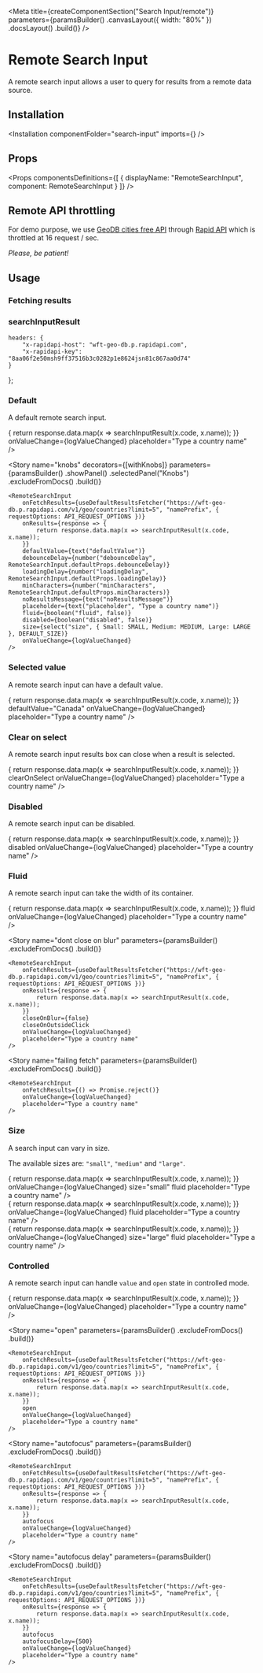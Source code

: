 
<Meta
    title={createComponentSection("Search Input/remote")}
    parameters={paramsBuilder()
        .canvasLayout({ width: "80%" })
        .docsLayout(<ReactComponentsLayout sourcePath="/packages/react-components/components/search-input/src" />)
        .build()}
/>

# Remote Search Input

A remote search input allows a user to query for results from a remote data source.

## Installation

<Installation componentFolder="search-input" imports={<Imports />} />

## Props

<Props
    componentsDefinitions={[
        { displayName: "RemoteSearchInput", component: RemoteSearchInput }
    ]}
/>

## Remote API throttling

For demo purpose, we use [GeoDB cities free API](https://rapidapi.com/wirefreethought/api/geodb-cities) through [Rapid API](https://rapidapi.com/) which is throttled at 16 request / sec.

*Please, be patient!*

## Usage

### Fetching results

<ResultsFetcherUsage />

### searchInputResult

<SearchInputResultUsage />

    headers: {
        "x-rapidapi-host": "wft-geo-db.p.rapidapi.com",
        "x-rapidapi-key": "8aa06f2e50msh9ff37516b3c0282p1e8624jsn81c867aa0d74"
    }
};

### Default

A default remote search input.

<Preview>
    <Story name="default">
        <RemoteSearchInput
            onFetchResults={useDefaultResultsFetcher("https://wft-geo-db.p.rapidapi.com/v1/geo/countries?limit=5", "namePrefix", { requestOptions: API_REQUEST_OPTIONS })}
            onResults={response => {
                return response.data.map(x => searchInputResult(x.code, x.name));
            }}
            onValueChange={logValueChanged}
            placeholder="Type a country name"
        />
    </Story>
</Preview>

<Story
    name="knobs"
    decorators={[withKnobs]}
    parameters={paramsBuilder()
        .showPanel()
        .selectedPanel("Knobs")
        .excludeFromDocs()
        .build()}
>
    <RemoteSearchInput
        onFetchResults={useDefaultResultsFetcher("https://wft-geo-db.p.rapidapi.com/v1/geo/countries?limit=5", "namePrefix", { requestOptions: API_REQUEST_OPTIONS })}
        onResults={response => {
            return response.data.map(x => searchInputResult(x.code, x.name));
        }}
        defaultValue={text("defaultValue")}
        debounceDelay={number("debounceDelay", RemoteSearchInput.defaultProps.debounceDelay)}
        loadingDelay={number("loadingDelay", RemoteSearchInput.defaultProps.loadingDelay)}
        minCharacters={number("minCharacters", RemoteSearchInput.defaultProps.minCharacters)}
        noResultsMessage={text("noResultsMessage")}
        placeholder={text("placeholder", "Type a country name")}
        fluid={boolean("fluid", false)}
        disabled={boolean("disabled", false)}
        size={select("size", { Small: SMALL, Medium: MEDIUM, Large: LARGE }, DEFAULT_SIZE)}
        onValueChange={logValueChanged}
    />
</Story>

### Selected value

A remote search input can have a default value.

<Preview>
    <Story name="selected value">
        <RemoteSearchInput
            onFetchResults={useDefaultResultsFetcher("https://wft-geo-db.p.rapidapi.com/v1/geo/countries?limit=5", "namePrefix", { requestOptions: API_REQUEST_OPTIONS })}
            onResults={response => {
                return response.data.map(x => searchInputResult(x.code, x.name));
            }}
            defaultValue="Canada"
            onValueChange={logValueChanged}
            placeholder="Type a country name"
        />
    </Story>
</Preview>

### Clear on select

A remote search input results box can close when a result is selected.

<Preview>
    <Story name="clear on select">
        <RemoteSearchInput
            onFetchResults={useDefaultResultsFetcher("https://wft-geo-db.p.rapidapi.com/v1/geo/countries?limit=5", "namePrefix", { requestOptions: API_REQUEST_OPTIONS })}
            onResults={response => {
                return response.data.map(x => searchInputResult(x.code, x.name));
            }}
            clearOnSelect
            onValueChange={logValueChanged}
            placeholder="Type a country name"
        />
    </Story>
</Preview>

### Disabled

A remote search input can be disabled.

<Preview>
    <Story name="disabled">
        <RemoteSearchInput
            onFetchResults={useDefaultResultsFetcher("https://wft-geo-db.p.rapidapi.com/v1/geo/countries?limit=5", "namePrefix", { requestOptions: API_REQUEST_OPTIONS })}
            onResults={response => {
                return response.data.map(x => searchInputResult(x.code, x.name));
            }}
            disabled
            onValueChange={logValueChanged}
            placeholder="Type a country name"
        />
    </Story>
</Preview>

### Fluid

A remote search input can take the width of its container.

<Preview>
    <Story name="fluid">
        <RemoteSearchInput
            onFetchResults={useDefaultResultsFetcher("https://wft-geo-db.p.rapidapi.com/v1/geo/countries?limit=5", "namePrefix", { requestOptions: API_REQUEST_OPTIONS })}
            onResults={response => {
                return response.data.map(x => searchInputResult(x.code, x.name));
            }}
            fluid
            onValueChange={logValueChanged}
            placeholder="Type a country name"
        />
    </Story>
</Preview>

<Story
    name="dont close on blur"
    parameters={paramsBuilder()
        .excludeFromDocs()
        .build()}
>
    <RemoteSearchInput
        onFetchResults={useDefaultResultsFetcher("https://wft-geo-db.p.rapidapi.com/v1/geo/countries?limit=5", "namePrefix", { requestOptions: API_REQUEST_OPTIONS })}
        onResults={response => {
            return response.data.map(x => searchInputResult(x.code, x.name));
        }}
        closeOnBlur={false}
        closeOnOutsideClick
        onValueChange={logValueChanged}
        placeholder="Type a country name"
    />
</Story>

<Story
    name="failing fetch"
    parameters={paramsBuilder()
        .excludeFromDocs()
        .build()}
>
    <RemoteSearchInput
        onFetchResults={() => Promise.reject()}
        onValueChange={logValueChanged}
        placeholder="Type a country name"
    />
</Story>

### Size

A search input can vary in size.

The available sizes are: `"small"`, `"medium"` and `"large"`.

<Preview>
    <Story name="size">
        <div className="flex flex-row items-end">
            <div className="flex-auto mr2">
                <RemoteSearchInput
                    onFetchResults={useDefaultResultsFetcher("https://wft-geo-db.p.rapidapi.com/v1/geo/countries?limit=5", "namePrefix", { requestOptions: API_REQUEST_OPTIONS })}
                    onResults={response => {
                        return response.data.map(x => searchInputResult(x.code, x.name));
                    }}
                    onValueChange={logValueChanged}
                    size="small"
                    fluid
                    placeholder="Type a country name"
                />
            </div>
            <div className="flex-auto mr2">
                <RemoteSearchInput
                    onFetchResults={useDefaultResultsFetcher("https://wft-geo-db.p.rapidapi.com/v1/geo/countries?limit=5", "namePrefix", { requestOptions: API_REQUEST_OPTIONS })}
                    onResults={response => {
                        return response.data.map(x => searchInputResult(x.code, x.name));
                    }}
                    onValueChange={logValueChanged}
                    fluid
                    placeholder="Type a country name"
                />
            </div>
            <div className="flex-auto mr2">
                <RemoteSearchInput
                    onFetchResults={useDefaultResultsFetcher("https://wft-geo-db.p.rapidapi.com/v1/geo/countries?limit=5", "namePrefix", { requestOptions: API_REQUEST_OPTIONS })}
                    onResults={response => {
                        return response.data.map(x => searchInputResult(x.code, x.name));
                    }}
                    onValueChange={logValueChanged}
                    size="large"
                    fluid
                    placeholder="Type a country name"
                />
            </div>
        </div>
    </Story>
</Preview>

### Controlled

A remote search input can handle `value` and `open` state in controlled mode.

<Preview>
    <Story name="controlled">
        <ControlledRemoteSearchInput
            onFetchResults={useDefaultResultsFetcher("https://wft-geo-db.p.rapidapi.com/v1/geo/countries?limit=5", "namePrefix", { requestOptions: API_REQUEST_OPTIONS })}
            onResults={response => {
                return response.data.map(x => searchInputResult(x.code, x.name));
            }}
            onValueChange={logValueChanged}
            placeholder="Type a country name"
        />
    </Story>
</Preview>

<Story
    name="open"
    parameters={paramsBuilder()
        .excludeFromDocs()
        .build()}
>
    <RemoteSearchInput
        onFetchResults={useDefaultResultsFetcher("https://wft-geo-db.p.rapidapi.com/v1/geo/countries?limit=5", "namePrefix", { requestOptions: API_REQUEST_OPTIONS })}
        onResults={response => {
            return response.data.map(x => searchInputResult(x.code, x.name));
        }}
        open
        onValueChange={logValueChanged}
        placeholder="Type a country name"
    />
</Story>

<Story
    name="autofocus"
    parameters={paramsBuilder()
        .excludeFromDocs()
        .build()}
>
    <RemoteSearchInput
        onFetchResults={useDefaultResultsFetcher("https://wft-geo-db.p.rapidapi.com/v1/geo/countries?limit=5", "namePrefix", { requestOptions: API_REQUEST_OPTIONS })}
        onResults={response => {
            return response.data.map(x => searchInputResult(x.code, x.name));
        }}
        autofocus
        onValueChange={logValueChanged}
        placeholder="Type a country name"
    />
</Story>

<Story
    name="autofocus delay"
    parameters={paramsBuilder()
        .excludeFromDocs()
        .build()}
>
    <RemoteSearchInput
        onFetchResults={useDefaultResultsFetcher("https://wft-geo-db.p.rapidapi.com/v1/geo/countries?limit=5", "namePrefix", { requestOptions: API_REQUEST_OPTIONS })}
        onResults={response => {
            return response.data.map(x => searchInputResult(x.code, x.name));
        }}
        autofocus
        autofocusDelay={500}
        onValueChange={logValueChanged}
        placeholder="Type a country name"
    />
</Story>




